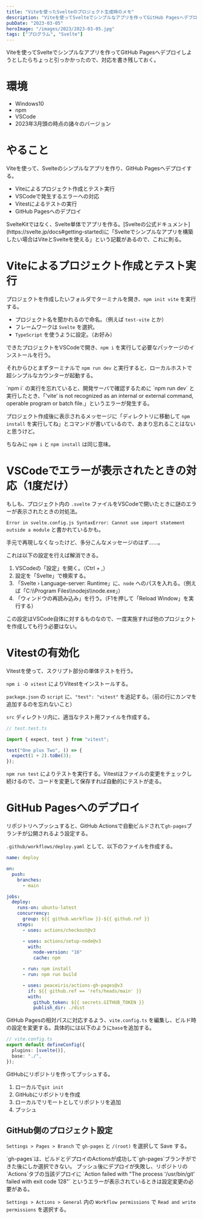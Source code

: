```yaml
---
title: "Viteを使ったSvelteのプロジェクト生成時のメモ"
description: "Viteを使ってSvelteでシンプルなアプリを作ってGitHub Pagesへデプロイしようとしたらちょっと引っかかったので、対応を書き残しておく。"
pubDate: "2023-03-05"
heroImage: "/images/2023/2023-03-05.jpg"
tags: ["プログラム", "Svelte"]
---
```


Viteを使ってSvelteでシンプルなアプリを作ってGitHub Pagesへデプロイしようとしたらちょっと引っかかったので、対応を書き残しておく。

# 環境

- Windows10
- npm
- VSCode
- 2023年3月頭の時点の諸々のバージョン

# やること

Viteを使って、Svelteのシンプルなアプリを作り、GitHub Pagesへデプロイする。

- Viteによるプロジェクト作成とテスト実行
- VSCodeで発生するエラーへの対応
- Vitestによるテストの実行
- GitHub Pagesへのデプロイ

<Message level="1">
SvelteKitではなく、Svelte単体でアプリを作る。[Svelteの公式ドキュメント](https://svelte.jp/docs#getting-started)に「Svelteでシンプルなアプリを構築したい場合はViteとSvelteを使える」という記載があるので、これに則る。
</Message>


# Viteによるプロジェクト作成とテスト実行

プロジェクトを作成したいフォルダでターミナルを開き、`npm init vite` を実行する。

- プロジェクト名を聞かれるので命名。（例えば `test-vite` とか）
- フレームワークは `Svelte` を選択。
- `TypeScript` を使うように設定。（お好み）

できたプロジェクトをVSCodeで開き、`npm i` を実行して必要なパッケージのインストールを行う。

それからひとまずターミナルで `npm run dev` と実行すると、ローカルホストで超シンプルなカウンターが起動する。

<Message level="2">
`npm i` の実行を忘れていると、開発サーバで確認するために `npm run dev` と実行したとき、「'vite' is not recognized as an internal or external command, operable program or batch file.」というエラーが発生する。

プロジェクト作成後に表示されるメッセージに「ディレクトリに移動して `npm install` を実行してね」とコマンドが書いているので、あまり忘れることはないと思うけど。

ちなみに `npm i` と `npm install` は同じ意味。
</Message>

# VSCodeでエラーが表示されたときの対応（1度だけ）

もしも、プロジェクト内の `.svelte` ファイルをVSCodeで開いたときに謎のエラーが表示されたときの対処法。

`Error in svelte.config.js SyntaxError: Cannot use import statement outside a module` と書かれているかも。

<Message level="2">
手元で再現しなくなったけど、多分こんなメッセージのはず……。
</Message>

これは以下の設定を行えば解消できる。

1. VSCodeの「設定」を開く。（Ctrl + ,）
2. 設定を「Svelte」で検索する。
3. 「Svelte › Language-server: Runtime」に、`node` へのパスを入れる。（例えば「C:\\\\Program Files\\\\nodejs\\\\node.exe」）
4. 「ウィンドウの再読み込み」を行う。（F1を押して「Reload Window」を実行する）

<Message level="1">
この設定はVSCode自体に対するものなので、一度実施すれば他のプロジェクトを作成しても行う必要はない。
</Message>

# Vitestの有効化

Vitestを使って、スクリプト部分の単体テストを行う。

`npm i -D vitest` によりVitestをインストールする。

`package.json` の `script` に、`"test": "vitest"` を追記する。（前の行にカンマを追加するのを忘れないこと）

`src` ディレクトリ内に、適当なテスト用ファイルを作成する。

```ts
// test.test.ts

import { expect, test } from "vitest";

test("One plus Two", () => {
  expect(1 + 2).toBe(3);
});
```

`npm run test` によりテストを実行する。Vitestはファイルの変更をチェックし続けるので、コードを変更して保存すれば自動的にテストが走る。

# GitHub Pagesへのデプロイ

リポジトリへプッシュすると、GitHub Actionsで自動ビルドされて`gh-pages`ブランチが公開されるよう設定する。

`.github/workflows/deploy.yaml` として、以下のファイルを作成する。

```yaml
name: deploy

on:
  push:
    branches:
      - main

jobs:
  deploy:
    runs-on: ubuntu-latest
    concurrency:
      group: ${{ github.workflow }}-${{ github.ref }}
    steps:
      - uses: actions/checkout@v3

      - uses: actions/setup-node@v3
        with:
          node-version: "16"
          cache: npm

      - run: npm install
      - run: npm run build

      - uses: peaceiris/actions-gh-pages@v3
        if: ${{ github.ref == 'refs/heads/main' }}
        with:
          github_token: ${{ secrets.GITHUB_TOKEN }}
          publish_dir: ./dist
```

GitHub Pagesの相対パスに対応するよう、`vite.config.ts` を編集し、ビルド時の設定を変更する。具体的には以下のように`base`を追加する。

```ts
// vite.config.ts
export default defineConfig({
  plugins: [svelte()],
  base: "./",
});
```

GitHubにリポジトリを作ってプッシュする。

1. ローカルで`git init`
1. GitHubにリポジトリを作成
1. ローカルでリモートとしてリポジトリを追加
1. プッシュ

## GitHub側のプロジェクト設定

`Settings > Pages > Branch` で `gh-pages` と `/(root)` を選択して Save する。

<Message level="1">
`gh-pages`は、ビルドとデプロイのActionsが成功して`gh-pages`ブランチができた後にしか選択できない。
</Message>

<Message level="2">
プッシュ後にデプロイが失敗し、リポジトリの`Actions`タブの当該デプロイに `Action failed with "The process '/usr/bin/git' failed with exit code 128"` というエラーが表示されているときは設定変更の必要がある。

`Settings > Actions > General` 内の `Workflow permissions` で `Read and write permissions` を選択する。
</Message>

